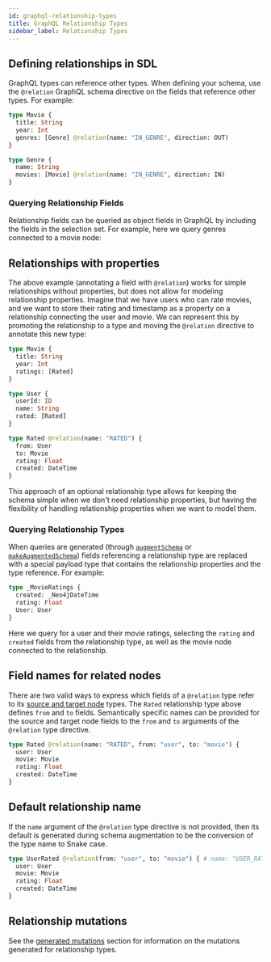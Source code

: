 ```yaml
---
id: graphql-relationship-types
title: GraphQL Relationship Types
sidebar_label: Relationship Types
---
```



## Defining relationships in SDL

GraphQL types can reference other types. When defining your schema, use the `@relation` GraphQL schema directive on the fields that reference other types. For example:

```graphql
type Movie {
  title: String
  year: Int
  genres: [Genre] @relation(name: "IN_GENRE", direction: OUT)
}

type Genre {
  name: String
  movies: [Movie] @relation(name: "IN_GENRE", direction: IN)
}
```

### Querying Relationship Fields

Relationship fields can be queried as object fields in GraphQL by including the fields in the selection set. For example, here we query genres connected to a movie node:

<div className={styles.graphiqlcontainer}>
  <GraphiQLSnippet
    endpoint="https://movies.grandstack.io"
    query={`{
  Movie(first: 1) {
    title
    genres {
      name
    }
  }
}`} />
</div>




## Relationships with properties

The above example (annotating a field with `@relation`) works for simple relationships without properties, but does not allow for modeling relationship properties. Imagine that we have users who can rate movies, and we want to store their rating and timestamp as a property on a relationship connecting the user and movie. We can represent this by promoting the relationship to a type and moving the `@relation` directive to annotate this new type:

```graphql
type Movie {
  title: String
  year: Int
  ratings: [Rated]
}

type User {
  userId: ID
  name: String
  rated: [Rated]
}

type Rated @relation(name: "RATED") {
  from: User
  to: Movie
  rating: Float
  created: DateTime
}
```

This approach of an optional relationship type allows for keeping the schema simple when we don't need relationship properties, but having the flexibility of handling relationship properties when we want to model them.

### Querying Relationship Types

When queries are generated (through [`augmentSchema`](neo4j-graphql-js-api.mdx#augmentschemaschema-graphqlschema) or [`makeAugmentedSchema`](neo4j-graphql-js-api.mdx#makeaugmentedschemaoptions-graphqlschema)) fields referencing a relationship type are replaced with a special payload type that contains the relationship properties and the type reference. For example:

```graphql
type _MovieRatings {
  created: _Neo4jDateTime
  rating: Float
  User: User
}
```

Here we query for a user and their movie ratings, selecting the `rating` and `created` fields from the relationship type, as well as the movie node connected to the relationship.

<div className={styles.graphiqlcontainer}>
  <GraphiQLSnippet
    endpoint="https://movies.grandstack.io"
    query={`{
  User(first: 1) {
    name
    rated {
      Movie {
        title
      }
      rating
      created {
        formatted
      }
    }
  }
}`} />
</div>

## Field names for related nodes

There are two valid ways to express which fields of a `@relation` type refer to its [source and target node](https://neo4j.com/docs/getting-started/current/graphdb-concepts/#graphdb-relationship-types) types. The `Rated` relationship type above defines `from` and `to` fields. Semantically specific names can be provided for the source and target node fields to the `from` and `to` arguments of the `@relation` type directive.

```graphql
type Rated @relation(name: "RATED", from: "user", to: "movie") {
  user: User
  movie: Movie
  rating: Float
  created: DateTime
}
```

## Default relationship name

If the `name` argument of the `@relation` type directive is not provided, then its default is generated during schema augmentation to be the conversion of the type name to Snake case.

```graphql
type UserRated @relation(from: "user", to: "movie") { # name: "USER_RATED"
  user: User
  movie: Movie
  rating: Float
  created: DateTime
}
```

## Relationship mutations

See the [generated mutations](graphql-schema-generation-augmentation.mdx#generated-mutations) section for information on the mutations generated for relationship types.

<FeedbackWidget />